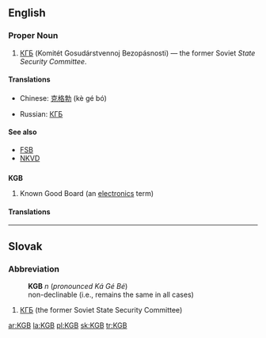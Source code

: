 ==English==
{{wikipedia}}

===Proper Noun===
{{en-proper-noun}}

# [[КГБ]] (Komitét Gosudárstvennoj Bezopásnosti) &mdash; the former Soviet ''State Security Committee''.

====Translations====
{{trans-top|Soviet KGB}}
*Chinese: [[克格勃]] (kè gé bó)
{{trans-mid}}
*Russian: [[КГБ]]
{{trans-bottom}}

====See also====
*[[FSB]]
*[[NKVD]]

==={{initialism}}===
'''KGB'''

# Known Good Board (an [[electronics]] term)

====Translations====
{{trans-top|Known Good Board}}
{{trans-mid}}
{{trans-bottom}}

----

==Slovak==

===Abbreviation===
:'''KGB''' ''n'' (''pronounced Ká Gé Bé'')
:non-declinable (i.e., remains the same in all cases)

# [[КГБ]] (the former Soviet State Security Committee)

[[ar:KGB]]
[[la:KGB]]
[[pl:KGB]]
[[sk:KGB]]
[[tr:KGB]]